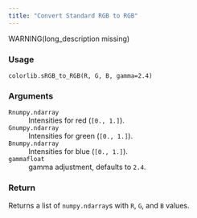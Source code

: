 ```yaml
---
title: "Convert Standard RGB to RGB"
---
```


WARNING(long_description missing)

### Usage

<pre><code class='language-python'>colorlib.sRGB_to_RGB(R, G, B, gamma=2.4)</code></pre>

### Arguments

<dl class="pyp-list param-list">
  <dt style = "white-space: nowrap; font-family: monospace; vertical-align: top">
   <code id="colorspace.colorlib.colorlib.sRGB_to_RGB:R">R</code><code class="argument-class">numpy.ndarray</code>
  </dt>
 <dd>Intensities for red (`[0., 1.]`).</dd>
  <dt style = "white-space: nowrap; font-family: monospace; vertical-align: top">
   <code id="colorspace.colorlib.colorlib.sRGB_to_RGB:G">G</code><code class="argument-class">numpy.ndarray</code>
  </dt>
 <dd>Intensities for green (`[0., 1.]`).</dd>
  <dt style = "white-space: nowrap; font-family: monospace; vertical-align: top">
   <code id="colorspace.colorlib.colorlib.sRGB_to_RGB:B">B</code><code class="argument-class">numpy.ndarray</code>
  </dt>
 <dd>Intensities for blue  (`[0., 1.]`).</dd>
  <dt style = "white-space: nowrap; font-family: monospace; vertical-align: top">
   <code id="colorspace.colorlib.colorlib.sRGB_to_RGB:gamma">gamma</code><code class="argument-class">float</code>
  </dt>
 <dd>gamma adjustment, defaults to `2.4`.</dd>
</dl>

### Return

Returns a list of `numpy.ndarray`s with `R`, `G`, and `B` values.
